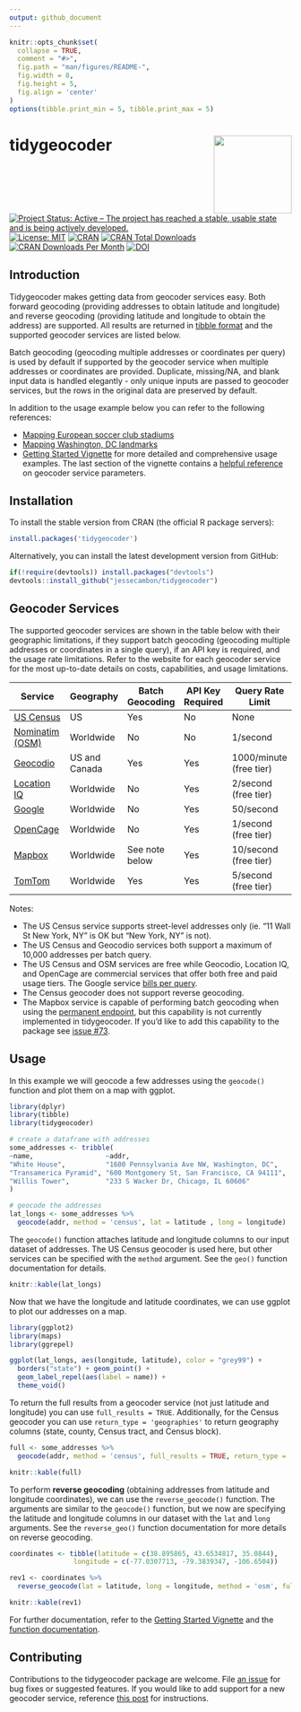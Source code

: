 ```yaml
---
output: github_document
---
```


<!-- README.md is generated from README.Rmd. Please edit that file directly and reknit -->

```r
knitr::opts_chunk$set(
  collapse = TRUE,
  comment = "#>",
  fig.path = "man/figures/README-",
  fig.width = 8,
  fig.height = 5,
  fig.align = 'center'
)
options(tibble.print_min = 5, tibble.print_max = 5)
```

# tidygeocoder <a href='https://jessecambon.github.io/tidygeocoder/'><img src="man/figures/tidygeocoder_hex.png" align="right" height="139"/></a>

<!-- badges: start -->

[![Project Status: Active – The project has reached a stable, usable state and is being actively developed.](https://www.repostatus.org/badges/latest/active.svg)](https://www.repostatus.org/#active) [![License: MIT](https://img.shields.io/badge/License-MIT-yellow.svg)](https://github.com/jessecambon/tidygeocoder/blob/master/LICENSE.md) [![CRAN](https://www.r-pkg.org/badges/version/tidygeocoder)](https://cran.r-project.org/package=tidygeocoder) [![CRAN Total Downloads](http://cranlogs.r-pkg.org/badges/grand-total/tidygeocoder)](https://CRAN.R-project.org/package=tidygeocoder) [![CRAN Downloads Per Month](http://cranlogs.r-pkg.org/badges/tidygeocoder)](https://cran.r-project.org/package=tidygeocoder) [![DOI](https://zenodo.org/badge/DOI/10.5281/zenodo.4448251.svg)](https://doi.org/10.5281/zenodo.4448251) <!--[![Github Stars](https://img.shields.io/github/stars/jessecambon/tidygeocoder?style=social&label=Github)](https://github.com/jessecambon/tidygeocoder) -->

<!-- badges: end -->

## Introduction

Tidygeocoder makes getting data from geocoder services easy. Both forward geocoding (providing addresses to obtain latitude and longitude) and reverse geocoding (providing latitude and longitude to obtain the address) are supported. All results are returned in [tibble format](https://tibble.tidyverse.org/) and the supported geocoder services are listed below.

Batch geocoding (geocoding multiple addresses or coordinates per query) is used by default if supported by the geocoder service when multiple addresses or coordinates are provided. Duplicate, missing/NA, and blank input data is handled elegantly - only unique inputs are passed to geocoder services, but the rows in the original data are preserved by default.

In addition to the usage example below you can refer to the following references:

-   [Mapping European soccer club stadiums](https://jessecambon.github.io/2020/07/15/tidygeocoder-1-0-0.html)
-   [Mapping Washington, DC landmarks](https://jessecambon.github.io/2019/11/11/tidygeocoder-demo.html)
-   [Getting Started Vignette](https://jessecambon.github.io/tidygeocoder/articles/tidygeocoder.html) for more detailed and comprehensive usage examples. The last section of the vignette contains a [helpful reference](https://jessecambon.github.io/tidygeocoder/articles/tidygeocoder.html#api-reference-1) on geocoder service parameters.

## Installation

To install the stable version from CRAN (the official R package servers):

```r
install.packages('tidygeocoder')
```

Alternatively, you can install the latest development version from GitHub:

```r
if(!require(devtools)) install.packages("devtools")
devtools::install_github("jessecambon/tidygeocoder")
```

## Geocoder Services

The supported geocoder services are shown in the table below with their geographic limitations, if they support batch geocoding (geocoding multiple addresses or coordinates in a single query), if an API key is required, and the usage rate limitations. Refer to the website for each geocoder service for the most up-to-date details on costs, capabilities, and usage limitations.

| Service                                                                       | Geography     | Batch Geocoding | API Key Required | Query Rate Limit        |
|-------------------------------------------------------------------------------|---------------|-----------------|------------------|-------------------------|
| [US Census](https://geocoding.geo.census.gov/)                                | US            | Yes             | No               | None                    |
| [Nominatim (OSM)](https://nominatim.org)                                      | Worldwide     | No              | No               | 1/second                |
| [Geocodio](https://www.geocod.io/)                                            | US and Canada | Yes             | Yes              | 1000/minute (free tier) |
| [Location IQ](https://locationiq.com/)                                        | Worldwide     | No              | Yes              | 2/second (free tier)    |
| [Google](https://developers.google.com/maps/documentation/geocoding/overview) | Worldwide     | No              | Yes              | 50/second               |
| [OpenCage](https://opencagedata.com)                                          | Worldwide     | No              | Yes              | 1/second (free tier)    |
| [Mapbox](https://www.mapbox.com/)                                             | Worldwide     | See note below  | Yes              | 10/second (free tier)   |
| [TomTom](https://www.tomtom.com/en_us/)                                       | Worldwide     | Yes             | Yes              | 5/second (free tier)   |

Notes:

-   The US Census service supports street-level addresses only (ie. "11 Wall St New York, NY" is OK but "New York, NY" is not).
-   The US Census and Geocodio services both support a maximum of 10,000 addresses per batch query.
-   The US Census and OSM services are free while Geocodio, Location IQ, and OpenCage are commercial services that offer both free and paid usage tiers. The Google service [bills per query](https://developers.google.com/maps/documentation/geocoding/usage-and-billing).
-   The Census geocoder does not support reverse geocoding.
-   The Mapbox service is capable of performing batch geocoding when using the [permanent endpoint](https://docs.mapbox.com/api/search/geocoding/#batch-geocoding), but this capability is not currently implemented in tidygeocoder. If you'd like to add this capability to the package see [issue \#73](https://github.com/jessecambon/tidygeocoder/issues/73).

## Usage

In this example we will geocode a few addresses using the `geocode()` function and plot them on a map with ggplot.

```r
library(dplyr)
library(tibble)
library(tidygeocoder)

# create a dataframe with addresses
some_addresses <- tribble(
~name,                  ~addr,
"White House",          "1600 Pennsylvania Ave NW, Washington, DC",
"Transamerica Pyramid", "600 Montgomery St, San Francisco, CA 94111",     
"Willis Tower",         "233 S Wacker Dr, Chicago, IL 60606"                                  
)

# geocode the addresses
lat_longs <- some_addresses %>%
  geocode(addr, method = 'census', lat = latitude , long = longitude)
```

The `geocode()` function attaches latitude and longitude columns to our input dataset of addresses. The US Census geocoder is used here, but other services can be specified with the `method` argument. See the `geo()` function documentation for details.

```r
knitr::kable(lat_longs)
```

Now that we have the longitude and latitude coordinates, we can use ggplot to plot our addresses on a map.

```r
library(ggplot2)
library(maps)
library(ggrepel)

ggplot(lat_longs, aes(longitude, latitude), color = "grey99") +
  borders("state") + geom_point() + 
  geom_label_repel(aes(label = name)) + 
  theme_void()
```

To return the full results from a geocoder service (not just latitude and longitude) you can use `full_results = TRUE`. Additionally, for the Census geocoder you can use `return_type = 'geographies'` to return geography columns (state, county, Census tract, and Census block).

```r
full <- some_addresses %>%
  geocode(addr, method = 'census', full_results = TRUE, return_type = 'geographies')
```

```r
knitr::kable(full)
```

To perform **reverse geocoding** (obtaining addresses from latitude and longitude coordinates), we can use the `reverse_geocode()` function. The arguments are similar to the `geocode()` function, but we now are specifying the latitude and longitude columns in our dataset with the `lat` and `long` arguments. See the `reverse_geo()` function documentation for more details on reverse geocoding.

```r
coordinates <- tibble(latitude = c(38.895865, 43.6534817, 35.0844),
                longitude = c(-77.0307713, -79.3839347, -106.6504))

rev1 <- coordinates %>%
  reverse_geocode(lat = latitude, long = longitude, method = 'osm', full_results = TRUE)
```

```r
knitr::kable(rev1)
```

For further documentation, refer to the [Getting Started Vignette](https://jessecambon.github.io/tidygeocoder/articles/tidygeocoder.html) and the [function documentation](https://jessecambon.github.io/tidygeocoder/reference/index.html).

## Contributing

Contributions to the tidygeocoder package are welcome. File [an issue](https://github.com/jessecambon/tidygeocoder/issues) for bug fixes or suggested features. If you would like to add support for a new geocoder service, reference [this post](https://github.com/jessecambon/tidygeocoder/issues/62#issue-777707424) for instructions.
